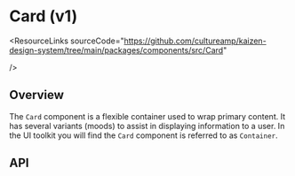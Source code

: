 
<Meta of={CardStories} />

# Card (v1)

<ResourceLinks
  sourceCode="https://github.com/cultureamp/kaizen-design-system/tree/main/packages/components/src/Card"

/>

<KAIOInstallation exportNames="Card" family="containers" version="1"/>

## Overview

The `Card` component is a flexible container used to wrap primary content. It has several variants (moods) to assist in displaying information to a user. In the UI toolkit you will find the `Card` component is referred to as `Container`.

<Canvas of={CardStories.Playground} />
<Controls of={CardStories.Playground} />

## API

<DocsStory of={CardStories.Variants} />

<DocsStory of={CardStories.Elevation} />
